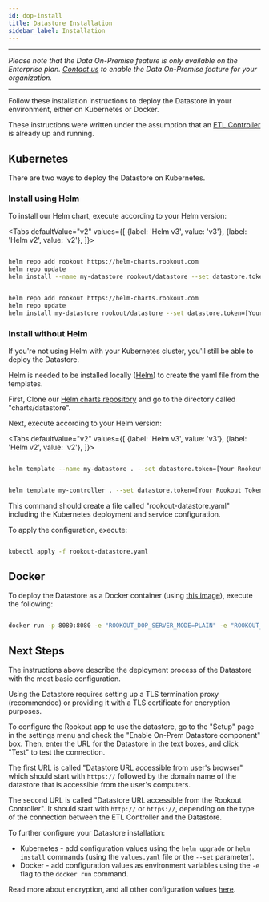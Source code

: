 ```yaml
---
id: dop-install
title: Datastore Installation
sidebar_label: Installation
---
```

* * *

_Please note that the Data On-Premise feature is only available on the Enterprise plan. [Contact us](https://www.rookout.com/company/contact) to enable the Data On-Premise feature for your organization._

* * *

Follow these installation instructions to deploy the Datastore in your environment, either on Kubernetes or Docker.

These instructions were written under the assumption that an [ETL Controller](etl-controller-intro.md) is already up and running.

## Kubernetes

There are two ways to deploy the Datastore on Kubernetes.

### Install using Helm

To install our Helm chart, execute according to your Helm version:


<Tabs
    defaultValue="v2"
    values={[
        {label: 'Helm v3', value: 'v3'},
        {label: 'Helm v2', value: 'v2'},
    ]}>
<TabItem value="v2">

```bash

helm repo add rookout https://helm-charts.rookout.com
helm repo update
helm install --name my-datastore rookout/datastore --set datastore.token=[Your Rookout Token]

```

</TabItem>
<TabItem value="v3">

```bash

helm repo add rookout https://helm-charts.rookout.com
helm repo update
helm install my-datastore rookout/datastore --set datastore.token=[Your Rookout Token]

```

</TabItem>
</Tabs>
<div className="rookout-org-info" />


### Install without Helm

If you're not using Helm with your Kubernetes cluster, you'll still be able to deploy the Datastore.

Helm is needed to be installed locally ([Helm](https://helm.sh/docs/intro/install/)) to create the yaml file from the templates.

First, Clone our [Helm charts repository](https://github.com/Rookout/helm-charts) and go to the directory called "charts/datastore".

Next, execute according to your Helm version:


<Tabs
    defaultValue="v2"
    values={[
        {label: 'Helm v3', value: 'v3'},
        {label: 'Helm v2', value: 'v2'},
    ]}>
<TabItem value="v2">

```bash

helm template --name my-datastore . --set datastore.token=[Your Rookout Token] > rookout-datastore.yaml

```

</TabItem>
<TabItem value="v3">

```bash

helm template my-controller . --set datastore.token=[Your Rookout Token] > rookout-datastore.yaml

```

</TabItem>
</Tabs>
<div className="rookout-org-info" />



This command should create a file called "rookout-datastore.yaml" including the Kubernetes deployment and service configuration.

To apply the configuration, execute:

```bash

kubectl apply -f rookout-datastore.yaml

```

## Docker

To deploy the Datastore as a Docker container (using [this image](https://hub.docker.com/r/rookout/data-on-prem/)), execute the following:

```bash

docker run -p 8080:8080 -e "ROOKOUT_DOP_SERVER_MODE=PLAIN" -e "ROOKOUT_TOKEN=[Your Rookout Token]" rookout/data-on-prem

```

<div className="rookout-org-info" />

## Next Steps

The instructions above describe the deployment process of the Datastore with the most basic configuration.

Using the Datastore requires setting up a TLS termination proxy (recommended) or providing it with a TLS certificate for encryption purposes.

To configure the Rookout app to use the datastore, go to the "Setup" page in the settings menu and check the "Enable On-Prem Datastore component" box. Then, enter the URL for the Datastore in the text boxes, and click "Test" to test the connection.

The first URL is called "Datastore URL accessible from user's browser" which should start with `https://` followed by the domain name of the datastore that is accessible from the user's computers.

The second URL is called "Datastore URL accessible from the Rookout Controller". It should start with `http://` or `https://`, depending on the type of the connection between the ETL Controller and the Datastore.

To further configure your Datastore installation:

-   Kubernetes - add configuration values using the `helm upgrade` or `helm install` commands (using the `values.yaml` file or the `--set` parameter).
-   Docker - add configuration values as environment variables using the `-e` flag to the `docker run` command.

Read more about encryption, and all other configuration values [here](dop-config.md#helm-values).
